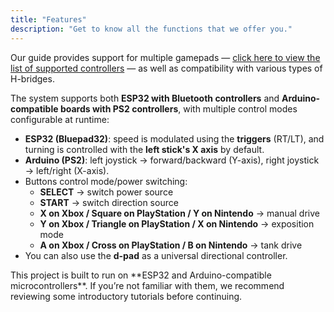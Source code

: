 ```yaml
---
title: "Features"
description: "Get to know all the functions that we offer you."
---
```


Our guide provides support for multiple gamepads — [click here to view the list of supported controllers](https://bluepad32.readthedocs.io/en/latest/supported_gamepads/) — as well as compatibility with various types of H-bridges.

The system supports both **ESP32 with Bluetooth controllers** and **Arduino-compatible boards with PS2 controllers**, with multiple control modes configurable at runtime:

- **ESP32 (Bluepad32)**: speed is modulated using the **triggers** (RT/LT), and turning is controlled with the **left stick's X axis** by default.
- **Arduino (PS2)**: left joystick → forward/backward (Y-axis), right joystick → left/right (X-axis).  
- Buttons control mode/power switching:
  - **SELECT** → switch power source
  - **START** → switch direction source
  - **X on Xbox / Square on PlayStation / Y on Nintendo** → manual drive
  - **Y on Xbox / Triangle on PlayStation / X on Nintendo** → exposition mode
  - **A on Xbox / Cross on PlayStation / B on Nintendo** → tank drive
- You can also use the **d-pad** as a universal directional controller.

<Aside type="caution">
This project is built to run on **ESP32 and Arduino-compatible microcontrollers**.  
If you’re not familiar with them, we recommend reviewing some introductory tutorials before continuing.
</Aside>

<LinkCard title="PinOut" href="/en/guides/pinout/" />
<LinkCard title="H-Bridge Support" href="/en/guides/hbridge/" />
<LinkCard title="Installation Guide" href="/en/guides/installation/" />
